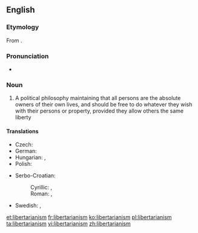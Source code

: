 ==English==
{{wikipedia}}

===Etymology===
From {{suffix|libertarian|ism}}.

===Pronunciation===
* {{a|UK}} {{IPA|/lɪbəˈtɛːɹɪənɪz(ə)m/}}

===Noun===
{{en-noun}}

# A political philosophy maintaining that all persons are the absolute owners of their own lives, and should be free to do whatever they wish with their persons or property, provided they allow others the same liberty

====Translations====
{{trans-top|political philosophy}}
* Czech: {{t-|cs|libertarianismus|m}}
* German: {{t-|de|Libertarismus}}
* Hungarian: {{t|hu|libertarianizmus}}, {{t|hu|libertarizmus}}
* Polish: {{t|pl|libertarianizm|m}}
{{trans-mid}}
* Serbo-Croatian: 
*: Cyrillic: {{t|sh|либертаријанизам|m}}, {{t|sh|слободарство|n}}
*: Roman: {{t|sh|libertarijanizam|m}}, {{t|sh|slobodarstvo|n}}
* Swedish: {{t|sv|nyliberalism|n}}, {{t|sv|libertarianism|n}}
{{trans-bottom}}

[[et:libertarianism]]
[[fr:libertarianism]]
[[ko:libertarianism]]
[[pl:libertarianism]]
[[ta:libertarianism]]
[[vi:libertarianism]]
[[zh:libertarianism]]